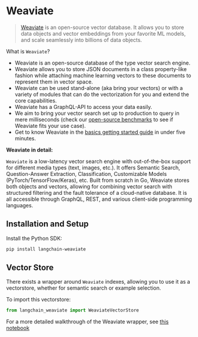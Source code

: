 # Weaviate

>[Weaviate](https://weaviate.io/) is an open-source vector database. It allows you to store data objects and vector embeddings from
>your favorite ML models, and scale seamlessly into billions of data objects.


What is `Weaviate`?
- Weaviate is an open-source ​database of the type ​vector search engine.
- Weaviate allows you to store JSON documents in a class property-like fashion while attaching machine learning vectors to these documents to represent them in vector space.
- Weaviate can be used stand-alone (aka bring your vectors) or with a variety of modules that can do the vectorization for you and extend the core capabilities.
- Weaviate has a GraphQL-API to access your data easily.
- We aim to bring your vector search set up to production to query in mere milliseconds (check our [open-source benchmarks](https://weaviate.io/developers/weaviate/current/benchmarks/) to see if Weaviate fits your use case).
- Get to know Weaviate in the [basics getting started guide](https://weaviate.io/developers/weaviate/current/core-knowledge/basics.html) in under five minutes.

**Weaviate in detail:**

`Weaviate` is a low-latency vector search engine with out-of-the-box support for different media types (text, images, etc.). It offers Semantic Search, Question-Answer Extraction, Classification, Customizable Models (PyTorch/TensorFlow/Keras), etc. Built from scratch in Go, Weaviate stores both objects and vectors, allowing for combining vector search with structured filtering and the fault tolerance of a cloud-native database. It is all accessible through GraphQL, REST, and various client-side programming languages.

## Installation and Setup

Install the Python SDK:

```bash
pip install langchain-weaviate
```


## Vector Store

There exists a wrapper around `Weaviate` indexes, allowing you to use it as a vectorstore,
whether for semantic search or example selection.

To import this vectorstore:
```python
from langchain_weaviate import WeaviateVectorStore
```

For a more detailed walkthrough of the Weaviate wrapper, see [this notebook](/docs/integrations/vectorstores/weaviate)
